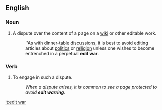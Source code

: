 ==English==
===Noun===
{{en-noun}}
#A dispute over the content of a page on a [[wiki]] or other editable work.
#:''As with dinner-table discussions, it is best to avoid editing articles about [[politics]] or [[religion]] unless one wishes to become entrenched in a perpetual '''edit war'''.

===Verb===
#To engage in such a dispute.
#:''When a dispute arises, it is common to see a page protected to avoid '''edit warring'''.''

[[it:edit war]]